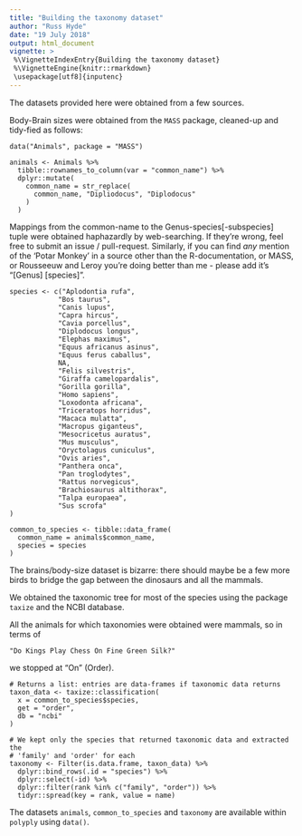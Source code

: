 ```yaml
---
title: "Building the taxonomy dataset"
author: "Russ Hyde"
date: "19 July 2018"
output: html_document
vignette: >
 %\VignetteIndexEntry{Building the taxonomy dataset}
 %\VignetteEngine{knitr::rmarkdown}
 \usepackage[utf8]{inputenc}
---
```


The datasets provided here were obtained from a few sources.

Body-Brain sizes were obtained from the `MASS` package, cleaned-up and
tidy-fied as follows:

~~~
data("Animals", package = "MASS")

animals <- Animals %>%
  tibble::rownames_to_column(var = "common_name") %>%
  dplyr::mutate(
    common_name = str_replace(
      common_name, "Dipliodocus", "Diplodocus"
    )
  )
~~~

Mappings from the common-name to the Genus-species[-subspecies] tuple were
obtained haphazardly by web-searching. If they're wrong, feel free to submit an
issue / pull-request. Similarly, if you can find _any_ mention of the 'Potar
Monkey' in a source other than the R-documentation, or MASS, or Rousseeuw and
Leroy you're doing better than me - please add it's "[Genus] [species]".

~~~
species <- c("Aplodontia rufa",
            "Bos taurus",
            "Canis lupus",
            "Capra hircus",
            "Cavia porcellus",
            "Diplodocus longus",
            "Elephas maximus",
            "Equus africanus asinus",
            "Equus ferus caballus",
            NA,
            "Felis silvestris",
            "Giraffa camelopardalis",
            "Gorilla gorilla",
            "Homo sapiens",
            "Loxodonta africana",
            "Triceratops horridus",
            "Macaca mulatta",
            "Macropus giganteus",
            "Mesocricetus auratus",
            "Mus musculus",
            "Oryctolagus cuniculus",
            "Ovis aries",
            "Panthera onca",
            "Pan troglodytes",
            "Rattus norvegicus",
            "Brachiosaurus altithorax",
            "Talpa europaea",
            "Sus scrofa"
)

common_to_species <- tibble::data_frame(
  common_name = animals$common_name,
  species = species
)
~~~

The brains/body-size dataset is bizarre: there should maybe be a few more birds
to bridge the gap between the dinosaurs and all the mammals.

We obtained the taxonomic tree for most of the species using the package
`taxize` and the NCBI database.

All the animals for which taxonomies were obtained were mammals, so in terms of 

    "Do Kings Play Chess On Fine Green Silk?"

we stopped at "On" (Order).

~~~
# Returns a list: entries are data-frames if taxonomic data returns
taxon_data <- taxize::classification(
  x = common_to_species$species,
  get = "order",
  db = "ncbi"
)

# We kept only the species that returned taxonomic data and extracted the
# 'family' and 'order' for each
taxonomy <- Filter(is.data.frame, taxon_data) %>%
  dplyr::bind_rows(.id = "species") %>%
  dplyr::select(-id) %>%
  dplyr::filter(rank %in% c("family", "order")) %>%
  tidyr::spread(key = rank, value = name)
~~~

The datasets `animals`, `common_to_species` and `taxonomy` are available within
`polyply` using `data()`.
